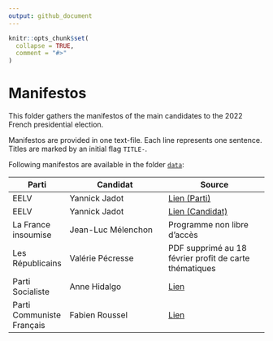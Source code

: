 ```yaml
---
output: github_document
---
```


```r
knitr::opts_chunk$set(
  collapse = TRUE,
  comment = "#>"
)
```

# Manifestos

This folder gathers the manifestos of the main candidates to the 2022 French presidential election. 

Manifestos are provided in one text-file. 
Each line represents one sentence. 
Titles are marked by an initial flag `TITLE-`.

Following manifestos are available in the folder [`data`](https://github.com/benjaminguinaudeau/presidata2022/tree/master/manifesto/data): 

| Parti | Candidat  | Source | 
| -- | ------------- | ------------- |
| EELV | Yannick Jadot  | [Lien (Parti)](https://www.eelv.fr/files/2021/10/Projet-2022-11.07.21-NP-1.pdf)  |
| EELV | Yannick Jadot  | [Lien (Candidat)](https://assets.nationbuilder.com/themes/6181b6eb4445ea720389b314/attachments/original/1643803625/programme_presidentiel_yannick_jadot.pdf?1643803625)  |
| La France insoumise | Jean-Luc Mélenchon   | Programme non libre d'accès  |
| Les Républicains | Valérie Pécresse   | PDF supprimé au 18 février profit de carte thématiques  |
| Parti Socialiste | Anne Hidalgo   | [Lien](https://d3n8a8pro7vhmx.cloudfront.net/2022avechidalgo/pages/208/attachments/original/1642600770/AH_PROGRAMME_A4_V6_Sommaire_.pdf)  |
| Parti Communiste Français | Fabien Roussel   | [Lien](https://d3n8a8pro7vhmx.cloudfront.net/pcf/pages/3003/attachments/original/1621955637/document_programme.pdf)  |

<!-- Le Pen, Zemmour, Taubira, Macron, NDA -->